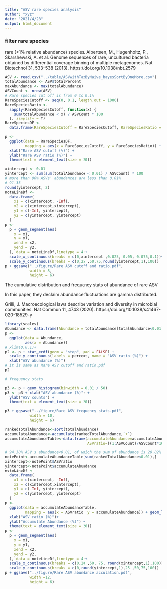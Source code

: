 ```yaml
---
title: "ASV rare species analysis"
author: "xyz"
date: "2021/4/28"
output: html_document
---
```


### filter rare species

rare (<1% relative abundance) species. Albertsen, M., Hugenholtz, P., Skarshewski, A. et al. Genome sequences of rare, uncultured bacteria obtained by differential coverage binning of multiple metagenomes. Nat Biotechnol 31, 533–538 (2013). https://doi.org/10.1038/nbt.2579

```r
ASV <- read.csv("../table/ASVwithTaxByNaive_bayesSortByOneMore.csv")
totalAbundance <- ASV$totalPercent
maxAbundance <- max(totalAbundance)
ASVCount <- nrow(ASV)
# Rare species cut off is from 0 to 0.1%
RareSpeciesCutoff <- seq(0, 0.1, length.out = 1000)
RareSpeciesRatio <-
  sapply(RareSpeciesCutoff, function(x) {
    sum(totalAbundance < x) / ASVCount * 100
  }, simplify = T)
RareSpeciesDF <-
  data.frame(RareSpeciesCutoff = RareSpeciesCutoff, RareSpeciesRatio = RareSpeciesRatio)

p <-
  ggplot(data = RareSpeciesDF,
         mapping = aes(x = RareSpeciesCutoff, y = RareSpeciesRatio)) + geom_line() +
  xlab("Rare ASV cutoff (%)") +
  ylab("Rare ASV ratio (%)") +
  theme(text = element_text(size = 20))

xintercept <- 0.01
yintercept <- sum(sum(totalAbundance < 0.01) / ASVCount) * 100
# more than 90% ASVs' abundances are less than 0.01%
# 91.33
round(yintercept, 2)
noteLineDf <-
  data.frame(
    x1 = c(xintercept, -Inf),
    x2 = c(xintercept,xintercept),
    y1 = c(-Inf, yintercept),
    y2 = c(yintercept, yintercept)
  )
p <-
  p + geom_segment(aes(
    x = x1,
    y = y1,
    xend = x2,
    yend = y2,
  ), data = noteLineDf,linetype = 4)+
  scale_x_continuous(breaks = c(0,xintercept ,0.025, 0.05, 0.075,0.1))+
  scale_y_continuous(breaks = c(0,25 ,50,75,round(yintercept,1),100))
p + ggsave("../figure/Rare ASV cutoff and ratio.pdf",
           width = 8,
           height = 6)
```

The cumulative distribution and frequency stats of abundance of rare ASV

In this paper, they declaim abundance fluctuations are gamma distributed.

Grilli, J. Macroecological laws describe variation and diversity in microbial communities. Nat Commun 11, 4743 (2020). https://doi.org/10.1038/s41467-020-18529-y

```r
library(scales)
Abundance <- data.frame(Abundance = totalAbundance[totalAbundance<0.01])
p <-
  ggplot(data = Abundance,
         aes(x = Abundance))
# xlim(0,0.1)+
p2 <- p + stat_ecdf(geom = "step", pad = FALSE) +
  scale_y_continuous(labels = percent, name = "ASV ratio (%)") +
  xlab("ASV abundance (%)")
# it is same as Rare ASV cutoff and ratio.pdf
p2

# frequency stats

p3 <- p + geom_histogram(binwidth = 0.01 / 50)
p3 <- p3 + xlab("ASV abundance (%)") +
  ylab("ASV counts") +
  theme(text = element_text(size = 20))

p3 + ggsave("../figure/Rare ASV frequency stats.pdf",
           width = 10,
           height = 6)
```

```r
rankedTotalAbundance<-sort(totalAbundance)
accumulateAbundance<-accumulate(rankedTotalAbundance,`+`)
accumulateAbundanceTable<-data.frame(accumulateAbundance=accumulateAbundance,
                                     ASVratio=((1:ASVCount)/ASVCount*100))

# 94.38% ASV's abundance<0.01, of which the sum of abundance is 20.82%
notePoint<-accumulateAbundanceTable[sum(rankedTotalAbundance<0.01),]
xintercept<-notePoint$ASVratio
yintercept<-notePoint$accumulateAbundance
noteLineDf <-
  data.frame(
    x1 = c(xintercept, -Inf),
    x2 = c(xintercept,xintercept),
    y1 = c(-Inf, yintercept),
    y2 = c(yintercept, yintercept)
  )
p <-
  ggplot(data = accumulateAbundanceTable,
         mapping = aes(x = ASVratio, y = accumulateAbundance)) + geom_line() +
  xlab("ASV ratio (%)")+
  ylab("Accumulate Abundance (%)") +
  theme(text = element_text(size = 20))
p <-
  p + geom_segment(aes(
    x = x1,
    y = y1,
    xend = x2,
    yend = y2,
  ), data = noteLineDf,linetype = 4)+
  scale_x_continuous(breaks = c(0,20 ,50, 75, round(xintercept,1),100))+
  scale_y_continuous(breaks = c(0,round(yintercept,1),25 ,50,75,100))
p + ggsave("../figure/Rare ASV abundance acculation.pdf",
           width =12,
           height = 6)
```